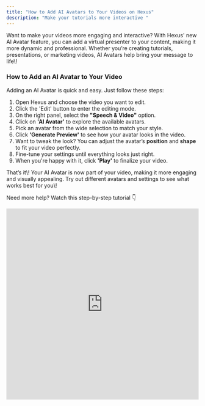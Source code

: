 ```yaml
---
title: "How to Add AI Avatars to Your Videos on Hexus"
description: "Make your tutorials more interactive "
---
```


Want to make your videos more engaging and interactive? With Hexus' new AI Avatar feature, you can add a virtual presenter to your content, making it more dynamic and professional. Whether you’re creating tutorials, presentations, or marketing videos, AI Avatars help bring your message to life\\!

### **How to Add an AI Avatar to Your Video**

Adding an AI Avatar is quick and easy. Just follow these steps:

1. Open Hexus and choose the video you want to edit.
2. Click the 'Edit' button to enter the editing mode.
3. On the right panel, select the **"Speech & Video"** option.
4. Click on **'AI Avatar'** to explore the available avatars.
5. Pick an avatar from the wide selection to match your style.
6. Click **'Generate Preview'** to see how your avatar looks in the video.
7. Want to tweak the look? You can adjust the avatar’s **position** and **shape** to fit your video perfectly.
8. Fine-tune your settings until everything looks just right.
9. When you're happy with it, click **'Play'** to finalize your video.

That’s it\\! Your AI Avatar is now part of your video, making it more engaging and visually appealing. Try out different avatars and settings to see what works best for you\\!

Need more help? Watch this step-by-step tutorial 👇

<iframe src="https://app.usehexus.com/embed/d7d89f60-70a0-47da-bce3-3a778aea99ce" title="Hexus Demo Center" width="100%" height="500px" frameborder="0" allow="accelerometer; autoplay; clipboard-write; encrypted-media; gyroscope; picture-in-picture" allowfullscreen />

<AccordionGroup>
  <Accordion title="I generated AI avatar previews, why do I see only an image and not a video ?" icon="sparkles">
    You may generate AI avatar previews as many times as possible to see how an avatar may appear and sound. The final avatar videos are rendered after you **publish** the flow. We’ll notify you in app and on email as soon as your Hexus flow is ready with final renderings of animated AI avatars.
  </Accordion>
  <Accordion title="How do I change the AI avatars on my flows?" icon="sparkles">
    This is a simple 3 step process:

    1. Select the step you want to change the AI avatar on and click on 'Remove media' to remove the existing avatar on your final video.
    2. Make any edits, changes you want to make to the speech, select your new avatar and 'Generate a Preview'.
    3. Once you’re satisfied with the new Avatar preview, simply publish the flow again.
  </Accordion>
  <Accordion title="How do AI credits work for AI avatars ?" icon="sparkles">
    We provide a generous AI credits plan on all our paid plans. On publishing a flow with AI avatar videos, we’ll show you a confirmation dialogue describing how many AI credits it will consume to render the final AI avatars. You can always add more AI credits, based on your account balance and consumption.
  </Accordion>
</AccordionGroup>